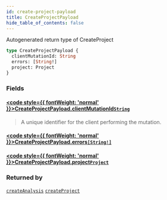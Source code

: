 ```yaml
---
id: create-project-payload
title: CreateProjectPayload
hide_table_of_contents: false
---
```








Autogenerated return type of CreateProject

```graphql
type CreateProjectPayload {
  clientMutationId: String
  errors: [String!]
  project: Project
}
```


### Fields

#### [<code style={{ fontWeight: 'normal' }}>CreateProjectPayload.<b>clientMutationId</b></code>](#)<Bullet />[`String`](/api/graphql/documentation/scalars/string) <Badge class="secondary" text="scalar"/>
> A unique identifier for the client performing the mutation.
> 

#### [<code style={{ fontWeight: 'normal' }}>CreateProjectPayload.<b>errors</b></code>](#)<Bullet />[`[String!]`](/api/graphql/documentation/scalars/string) <Badge class="secondary" text="list"/> <Badge class="secondary" text="scalar"/>
> 
> 

#### [<code style={{ fontWeight: 'normal' }}>CreateProjectPayload.<b>project</b></code>](#)<Bullet />[`Project`](/api/graphql/documentation/objects/project) <Badge class="secondary" text="object"/>
> 
> 



### Returned by

[`createAnalysis`](/api/graphql/documentation/mutations/create-analysis)  <Badge class="secondary" text="mutation"/><Bullet />[`createProject`](/api/graphql/documentation/mutations/create-project)  <Badge class="secondary" text="mutation"/>



